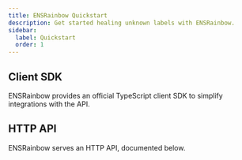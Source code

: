 ```yaml
---
title: ENSRainbow Quickstart
description: Get started healing unknown labels with ENSRainbow.
sidebar:
  label: Quickstart
  order: 1
---
```




## Client SDK

ENSRainbow provides an official TypeScript client SDK to simplify integrations with the API.

<LinkCard
  title="API Reference"
  description="View the complete ENSRainbow API documentation"
  href="/ensrainbow/usage/client-sdk/"
/>

## HTTP API

ENSRainbow serves an HTTP API, documented below.

<LinkCard
  title="API Reference"
  description="View the complete ENSRainbow API documentation"
  href="/ensrainbow/usage/api/"
/>
